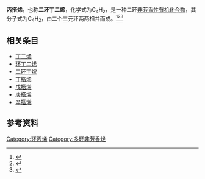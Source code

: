 {{Expand language}}{{chembox
| verifiedrevid = 
| ImageFile = Propalene.png
| ImageFile1 = Propalene-3D.png
| IUPACName = Bicyclo[1.1.0]buta-1,3-diene
| OtherNames = Propalene, Bicyclobutadiene
|Section1={{Chembox Identifiers
| CASNo_Ref = {{cascite|correct|??}}
| CASNo = 13969-14-7
| PubChem = 20577920 
| SMILES = C1=C2C1=C2
| InChI = 1S/C4H2/c1-3-2-4(1)3/h1-2H
| InChIKey = QYGHRDRLUMAIGS-UHFFFAOYSA-N
| ChEBI_Ref = 
| ChEBI = 
| ChemSpiderID_Ref = 
| ChemSpiderID = 35806075
  }}
|Section2 = {{Chembox Properties
|   Formula = C<sub>4</sub>H<sub>2</sub>
|   MolarMass = 50.06
|   Appearance = 
|   Density = 
|   MeltingPt = 
|   BoilingPt = 
|   Solubility = 
  }}
| Section7 = {{Chembox Hazards
|   MainHazards = 
|   FlashPt = 
|   Autoignition = 
  }}
}}
'''丙搭烯'''，也称'''二环丁二烯'''，化学式为C<sub>4</sub>H<sub>2</sub>，是一种二环[[非芳香性|非芳香性]][[有机化合物|有机化合物]]，其分子式为C<sub>4</sub>H<sub>2</sub>，由二个三元环两两相并而成。<ref>{{cite journal |title= The nonsinglet instabilities of the hartree-fock solutions for nonalternant hydrocarbons |first1= Azumao |last1= Toyota |first2= Takeshi |last2= Nakajima |journal= Theoretica chimica acta |year= 1979 |volume= 53 |issue= 4 |pages= 297-308 |doi= 10.1007/BF00555689 }}</ref><ref>{{cite journal |title= cycloButadiene and some other pseudoaromatic compounds  |author= D. P. Craig   |journal= J. Chem. Soc. |year= 1951 |volume=  |issue=  |pages= 3175-3182 |doi= 10.1039/JR9510003175 }}</ref><ref>{{cite journal  |title= Estimation of the pseudo-Jahn-Teller terms using non-adiabatic coupling integrals  |author= Shiro Koseki, Azumao Toyota, Takasi Muramatsu, Toshio Asada, Nikita Matsunaga  |journal=   |year=   |volume=   |issue=   |pages=   |url= http://www.molsci.jp/2016en/lectures/pdf/1P115_w.pdf  |access-date= 2016-12-12  |archive-date= 2016-12-20  |archive-url= https://web.archive.org/web/20161220105841/http://www.molsci.jp/2016en/lectures/pdf/1P115_w.pdf  |dead-url= no  }}</ref>
== 相关条目 ==
*[[丁二烯|丁二烯]]
*[[环丁二烯|环丁二烯]]
*[[二环丁烷|二环丁烷]]
*[[丁搭烯|丁搭烯]]
*[[戊搭烯|戊搭烯]]
*[[庚搭烯|庚搭烯]]
*[[辛搭烯|辛搭烯]]

== 参考资料 ==
{{reflist}}

[[Category:环丙烯|Category:环丙烯]]
[[Category:多环非芳香烃|Category:多环非芳香烃]]